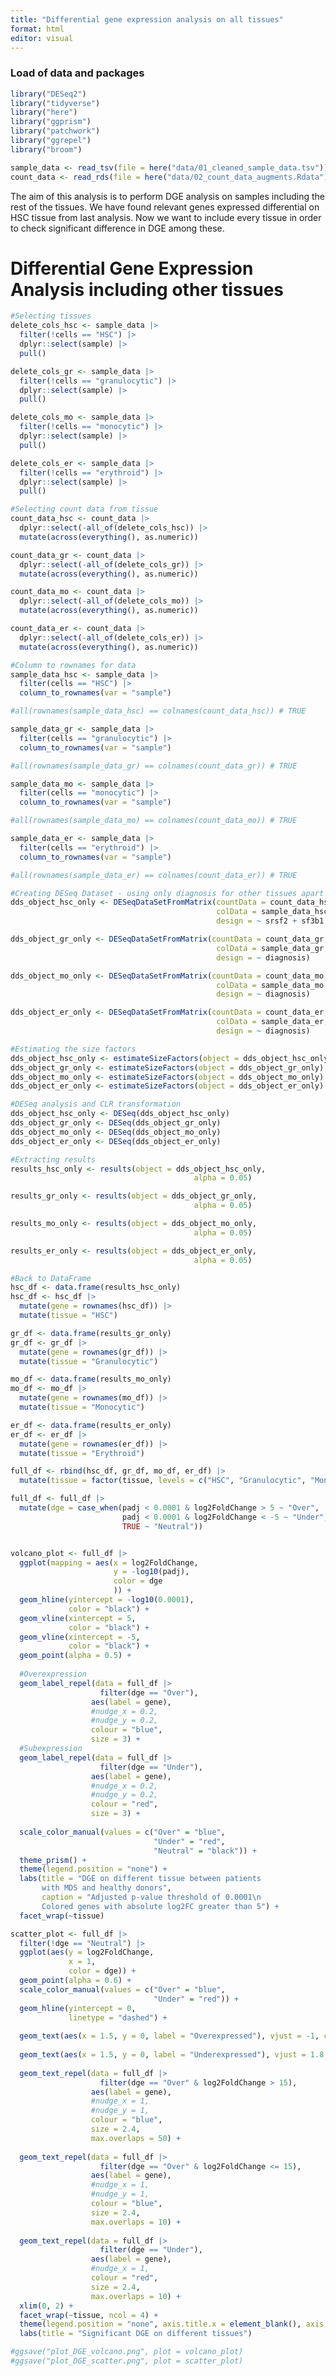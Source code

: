 ```yaml
---
title: "Differential gene expression analysis on all tissues"
format: html
editor: visual
---
```


### Load of data and packages

```r
library("DESeq2")
library("tidyverse")
library("here")
library("ggprism")
library("patchwork")
library("ggrepel")
library("broom")

sample_data <- read_tsv(file = here("data/01_cleaned_sample_data.tsv"))
count_data <- read_rds(file = here("data/02_count_data_augments.Rdata"))

```

The aim of this analysis is to perform DGE analysis on samples including the rest of the tissues. We have found relevant genes expressed differential on HSC tissue from last analysis. Now we want to include every tissue in order to check significant difference in DGE among these.

# Differential Gene Expression Analysis including other tissues

```r
#Selecting tissues
delete_cols_hsc <- sample_data |> 
  filter(!cells == "HSC") |>
  dplyr::select(sample) |>
  pull()

delete_cols_gr <- sample_data |> 
  filter(!cells == "granulocytic") |>
  dplyr::select(sample) |>
  pull()

delete_cols_mo <- sample_data |> 
  filter(!cells == "monocytic") |>
  dplyr::select(sample) |>
  pull()

delete_cols_er <- sample_data |> 
  filter(!cells == "erythroid") |>
  dplyr::select(sample) |>
  pull()

#Selecting count data from tissue
count_data_hsc <- count_data |> 
  dplyr::select(-all_of(delete_cols_hsc)) |>
  mutate(across(everything(), as.numeric))

count_data_gr <- count_data |> 
  dplyr::select(-all_of(delete_cols_gr)) |>
  mutate(across(everything(), as.numeric))

count_data_mo <- count_data |> 
  dplyr::select(-all_of(delete_cols_mo)) |>
  mutate(across(everything(), as.numeric))

count_data_er <- count_data |> 
  dplyr::select(-all_of(delete_cols_er)) |>
  mutate(across(everything(), as.numeric))

#Column to rownames for data
sample_data_hsc <- sample_data |> 
  filter(cells == "HSC") |> 
  column_to_rownames(var = "sample")

#all(rownames(sample_data_hsc) == colnames(count_data_hsc)) # TRUE

sample_data_gr <- sample_data |> 
  filter(cells == "granulocytic") |> 
  column_to_rownames(var = "sample")

#all(rownames(sample_data_gr) == colnames(count_data_gr)) # TRUE

sample_data_mo <- sample_data |> 
  filter(cells == "monocytic") |> 
  column_to_rownames(var = "sample")

#all(rownames(sample_data_mo) == colnames(count_data_mo)) # TRUE

sample_data_er <- sample_data |> 
  filter(cells == "erythroid") |> 
  column_to_rownames(var = "sample")

#all(rownames(sample_data_er) == colnames(count_data_er)) # TRUE

#Creating DESeq Dataset - using only diagnosis for other tissues apart from HSC in the design because sf3b1 and srsf2 are perfectly correlated for these
dds_object_hsc_only <- DESeqDataSetFromMatrix(countData = count_data_hsc, 
                                              colData = sample_data_hsc, 
                                              design = ~ srsf2 + sf3b1 + diagnosis)

dds_object_gr_only <- DESeqDataSetFromMatrix(countData = count_data_gr, 
                                              colData = sample_data_gr, 
                                              design = ~ diagnosis)

dds_object_mo_only <- DESeqDataSetFromMatrix(countData = count_data_mo, 
                                              colData = sample_data_mo, 
                                              design = ~ diagnosis)

dds_object_er_only <- DESeqDataSetFromMatrix(countData = count_data_er, 
                                              colData = sample_data_er, 
                                              design = ~ diagnosis)

#Estimating the size factors
dds_object_hsc_only <- estimateSizeFactors(object = dds_object_hsc_only)
dds_object_gr_only <- estimateSizeFactors(object = dds_object_gr_only)
dds_object_mo_only <- estimateSizeFactors(object = dds_object_mo_only)
dds_object_er_only <- estimateSizeFactors(object = dds_object_er_only)

#DESeq analysis and CLR transformation
dds_object_hsc_only <- DESeq(dds_object_hsc_only)
dds_object_gr_only <- DESeq(dds_object_gr_only)
dds_object_mo_only <- DESeq(dds_object_mo_only)
dds_object_er_only <- DESeq(dds_object_er_only)

#Extracting results
results_hsc_only <- results(object = dds_object_hsc_only, 
                                         alpha = 0.05)

results_gr_only <- results(object = dds_object_gr_only, 
                                         alpha = 0.05)

results_mo_only <- results(object = dds_object_mo_only, 
                                         alpha = 0.05)

results_er_only <- results(object = dds_object_er_only, 
                                         alpha = 0.05)

#Back to DataFrame
hsc_df <- data.frame(results_hsc_only)
hsc_df <- hsc_df |>
  mutate(gene = rownames(hsc_df)) |>
  mutate(tissue = "HSC")

gr_df <- data.frame(results_gr_only)
gr_df <- gr_df |>  
  mutate(gene = rownames(gr_df)) |>
  mutate(tissue = "Granulocytic")

mo_df <- data.frame(results_mo_only)
mo_df <- mo_df |>  
  mutate(gene = rownames(mo_df)) |>
  mutate(tissue = "Monocytic")

er_df <- data.frame(results_er_only)
er_df <- er_df |>  
  mutate(gene = rownames(er_df)) |>
  mutate(tissue = "Erythroid")

full_df <- rbind(hsc_df, gr_df, mo_df, er_df) |>
  mutate(tissue = factor(tissue, levels = c("HSC", "Granulocytic", "Monocytic", "Erythroid")))
```

```r
full_df <- full_df |> 
  mutate(dge = case_when(padj < 0.0001 & log2FoldChange > 5 ~ "Over",
                         padj < 0.0001 & log2FoldChange < -5 ~ "Under",
                         TRUE ~ "Neutral"))


volcano_plot <- full_df |>
  ggplot(mapping = aes(x = log2FoldChange, 
                       y = -log10(padj),
                       color = dge
                       )) + 
  geom_hline(yintercept = -log10(0.0001), 
             color = "black") + 
  geom_vline(xintercept = 5, 
             color = "black") + 
  geom_vline(xintercept = -5, 
             color = "black") +
  geom_point(alpha = 0.5) +
  
  #Overexpression
  geom_label_repel(data = full_df |>
                    filter(dge == "Over"),
                  aes(label = gene),
                  #nudge_x = 0.2,
                  #nudge_y = 0.2,
                  colour = "blue",
                  size = 3) +
  #Subexpression
  geom_label_repel(data = full_df |>
                    filter(dge == "Under"),
                  aes(label = gene),
                  #nudge_x = 0.2,
                  #nudge_y = 0.2,
                  colour = "red",
                  size = 3) +
  
  scale_color_manual(values = c("Over" = "blue",
                                "Under" = "red",
                                "Neutral" = "black")) +
  theme_prism() + 
  theme(legend.position = "none") +
  labs(title = "DGE on different tissue between patients
       with MDS and healthy donors",
       caption = "Adjusted p-value threshold of 0.0001\n
       Colored genes with absolute log2FC greater than 5") +
  facet_wrap(~tissue)
```

```r
scatter_plot <- full_df |>
  filter(!dge == "Neutral") |>
  ggplot(aes(y = log2FoldChange,
             x = 1,
             color = dge)) +
  geom_point(alpha = 0.6) +
  scale_color_manual(values = c("Over" = "blue",
                                "Under" = "red")) +
  geom_hline(yintercept = 0,
             linetype = "dashed") +
  
  geom_text(aes(x = 1.5, y = 0, label = "Overexpressed"), vjust = -1, color = "blue", size = 2.5) +
  
  geom_text(aes(x = 1.5, y = 0, label = "Underexpressed"), vjust = 1.8, color = "red", size = 2.5) +
  
  geom_text_repel(data = full_df |>
                    filter(dge == "Over" & log2FoldChange > 15),
                  aes(label = gene),
                  #nudge_x = 1,
                  #nudge_y = 1,
                  colour = "blue",
                  size = 2.4,
                  max.overlaps = 50) +
  
  geom_text_repel(data = full_df |>
                    filter(dge == "Over" & log2FoldChange <= 15),
                  aes(label = gene),
                  #nudge_x = 1,
                  #nudge_y = 1,
                  colour = "blue",
                  size = 2.4,
                  max.overlaps = 10) +
  
  geom_text_repel(data = full_df |>
                    filter(dge == "Under"),
                  aes(label = gene),
                  #nudge_x = 1,
                  colour = "red",
                  size = 2.4,
                  max.overlaps = 10) +
  xlim(0, 2) +
  facet_wrap(~tissue, ncol = 4) +
  theme(legend.position = "none", axis.title.x = element_blank(), axis.text.x = element_blank(), axis.ticks.x = element_blank()) +
  labs(title = "Significant DGE on different tissues")
```

```r
#ggsave("plot_DGE_volcano.png", plot = volcano_plot)
#ggsave("plot_DGE_scatter.png", plot = scatter_plot)
```
